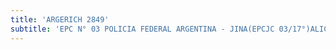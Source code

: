 ```yaml
---
title: 'ARGERICH 2849'
subtitle: 'EPC N° 03 POLICIA FEDERAL ARGENTINA - JINA(EPCJC 03/17°)ALICIA MOREAU DE JUSTO'
---
```




